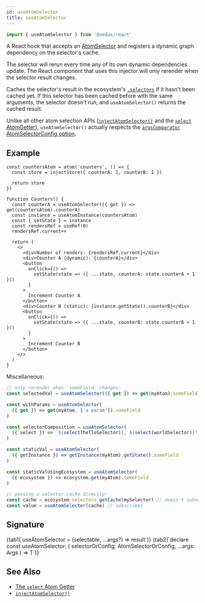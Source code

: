 ```yaml
---
id: useAtomSelector
title: useAtomSelector
---
```



```ts
import { useAtomSelector } from '@zedux/react'
```

A React hook that accepts an [AtomSelector](../types/AtomSelector) and registers a dynamic graph dependency on the selector's cache.

The selector will rerun every time any of its own dynamic dependencies update. The React component that uses this injector will only rerender when the selector result changes.

Caches the selector's result in the ecosystem's [`.selectors`](../classes/Selectors) if it hasn't been cached yet. If this selector has been cached before with the same arguments, the selector doesn't run, and `useAtomSelector()` returns the cached result.

Unlike all other atom selection APIs ([`injectAtomSelector()`](../injectors/injectAtomSelector) and the [`select` AtomGetter](../types/AtomGetters#select)), `useAtomSelector()` actually respects the [`argsComparator` AtomSelectorConfig option](../types/AtomSelectorConfig#argscomparator).

## Example

```tsx live ecosystemId=useAtomSelector/example resultVar=Counters
const countersAtom = atom('counters', () => {
  const store = injectStore({ counterA: 1, counterB: 1 })

  return store
})

function Counters() {
  const counterA = useAtomSelector(({ get }) => get(countersAtom).counterA)
  const instance = useAtomInstance(countersAtom)
  const { setState } = instance
  const rendersRef = useRef(0)
  rendersRef.current++

  return (
    <>
      <div>Number of renders: {rendersRef.current}</div>
      <div>Counter A (dynamic): {counterA}</div>
      <button
        onClick={() =>
          setState(state => ({ ...state, counterA: state.counterA + 1 }))
        }
      >
        Increment Counter A
      </button>
      <div>Counter B (static): {instance.getState().counterB}</div>
      <button
        onClick={() =>
          setState(state => ({ ...state, counterB: state.counterB + 1 }))
        }
      >
        Increment Counter B
      </button>
    </>
  )
}
```

Miscellaneous:

```ts
// only rerender when `someField` changes:
const selectedVal = useAtomSelector(({ get }) => get(myAtom).someField)

const withParams = useAtomSelector(
  ({ get }) => get(myAtom, ['a param']).someField
)

const selectorComposition = useAtomSelector(
  ({ select }) => `${select(helloSelector)}, ${select(worldSelector)}!`
)

const staticVal = useAtomSelector(
  ({ getInstance }) => getInstance(myAtom).getState().someField
)

const staticValUsingEcosystem = useAtomSelector(
  ({ ecosystem }) => ecosystem.get(myAtom).someField
)

// passing a selector cache directly:
const cache = ecosystem.selectors.getCache(mySelector) // doesn't subscribe
const value = useAtomSelector(cache) // subscribes
```

## Signature

<Tabs>
  {tab1(`useAtomSelector = (selectable, ...args?) => result`)}
  {tab2(`declare const useAtomSelector: <T, Args extends any[]>(
  selectorOrConfig: AtomSelectorOrConfig<T, Args>,
  ...args: Args
) => T`)}
</Tabs>

<InjectAtomSelectorLegend name="useAtomSelector" type="hook" />

## See Also

- [The `select` Atom Getter](../types/AtomGetters#select)
- [`injectAtomSelector()`](../injectors/injectAtomSelector)
